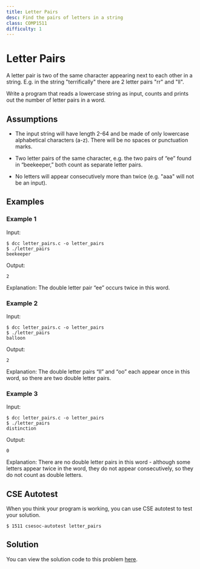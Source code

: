 ```yaml
---
title: Letter Pairs
desc: Find the pairs of letters in a string
class: COMP1511
difficulty: 1
---
```


# Letter Pairs

A letter pair is two of the same character appearing next to each other in a string. E.g. in the string "terrifically" there are 2 letter pairs "rr" and "ll".

Write a program that reads a lowercase string as input, counts and prints out the number of letter pairs in a word.

## Assumptions

- The input string will have length 2-64 and be made of only lowercase alphabetical characters (a-z). There will be no spaces or punctuation marks.

- Two letter pairs of the same character, e.g. the two pairs of “ee” found in “beekeeper,” both count as separate letter pairs.

- No letters will appear consecutively more than twice (e.g. "aaa" will not be an input).


## Examples

### Example 1

Input: 

```bash:~/1511-revision/letter_pairs
$ dcc letter_pairs.c -o letter_pairs
$ ./letter_pairs
beekeeper
```

Output:

```bash:~/1511-revision/letter_pairs
2
```

Explanation: The double letter pair “ee” occurs twice in this word.

### Example 2

Input: 

```bash:~/1511-revision/letter_pairs
$ dcc letter_pairs.c -o letter_pairs
$ ./letter_pairs
balloon
```

Output:

```bash:~/1511-revision/letter_pairs
2
```

Explanation: The double letter pairs “ll” and “oo” each appear once in this word, so there are two double letter pairs.

### Example 3

Input: 

```bash:~/1511-revision/letter_pairs
$ dcc letter_pairs.c -o letter_pairs
$ ./letter_pairs
distinction
```

Output:

```bash:~/1511-revision/letter_pairs
0
```

Explanation: There are no double letter pairs in this word - although some letters appear twice in the word, they do not appear consecutively, so they do not count as double letters.

## CSE Autotest

When you think your program is working, you can use CSE autotest to test your solution.

```bash:~/1511-revision/letter_pairs:~
$ 1511 csesoc-autotest letter_pairs
```

## Solution

You can view the solution code to this problem [here](https://github.com/csesoc/comp1511-revision-t1-2022/blob/master/solutions/double-letters/solution.c).
